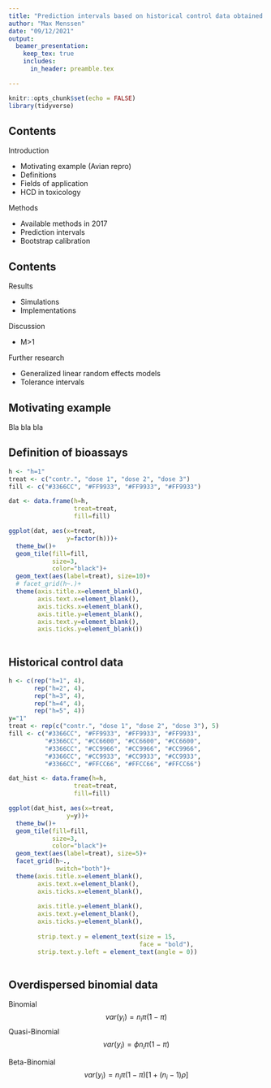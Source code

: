 ```yaml
---
title: "Prediction intervals based on historical control data obtained from bioassays"
author: "Max Menssen"
date: "09/12/2021"
output: 
  beamer_presentation:
    keep_tex: true
    includes:
      in_header: preamble.tex      

---
```


```r
knitr::opts_chunk$set(echo = FALSE)
library(tidyverse)
```

## Contents

Introduction 

- Motivating example (Avian repro)
- Definitions 
- Fields of application 
- HCD in toxicology 


Methods 

- Available methods in 2017 
- Prediction intervals 
- Bootstrap calibration 


## Contents

Results

- Simulations
- Implementations

Discussion

- M>1

Further research

- Generalized linear random effects models
- Tolerance intervals



## 

\center{Introduction}

## Motivating example
Bla bla bla

## Definition of bioassays


```r
h <- "h=1"
treat <- c("contr.", "dose 1", "dose 2", "dose 3")
fill <- c("#3366CC", "#FF9933", "#FF9933", "#FF9933")

dat <- data.frame(h=h,
                  treat=treat, 
                  fill=fill)

ggplot(dat, aes(x=treat, 
                y=factor(h)))+
  theme_bw()+
  geom_tile(fill=fill,
            size=3,
            color="black")+
  geom_text(aes(label=treat), size=10)+
  # facet_grid(h~.)+
  theme(axis.title.x=element_blank(),
        axis.text.x=element_blank(),
        axis.ticks.x=element_blank(),
        axis.title.y=element_blank(),
        axis.text.y=element_blank(),
        axis.ticks.y=element_blank())
  


```


## Historical control data

```r
h <- c(rep("h=1", 4),
       rep("h=2", 4),
       rep("h=3", 4),
       rep("h=4", 4),
       rep("h=5", 4))
y="1"
treat <- rep(c("contr.", "dose 1", "dose 2", "dose 3"), 5)
fill <- c("#3366CC", "#FF9933", "#FF9933", "#FF9933",
          "#3366CC", "#CC6600", "#CC6600", "#CC6600",
          "#3366CC", "#CC9966", "#CC9966", "#CC9966",
          "#3366CC", "#CC9933", "#CC9933", "#CC9933",
          "#3366CC", "#FFCC66", "#FFCC66", "#FFCC66")

dat_hist <- data.frame(h=h,
                  treat=treat, 
                  fill=fill)

ggplot(dat_hist, aes(x=treat, 
                y=y))+
  theme_bw()+
  geom_tile(fill=fill,
            size=3,
            color="black")+
  geom_text(aes(label=treat), size=5)+
  facet_grid(h~.,
             switch="both")+
  theme(axis.title.x=element_blank(),
        axis.text.x=element_blank(),
        axis.ticks.x=element_blank(),
        
        axis.title.y=element_blank(),
        axis.text.y=element_blank(),
        axis.ticks.y=element_blank(),
        
        strip.text.y = element_text(size = 15, 
                                    face = "bold"),
        strip.text.y.left = element_text(angle = 0))
  

```




## 

\center{Methods}

## Overdispersed binomial data

Binomial
$$ var(y_i)= n_i \pi (1 - \pi) $$
Quasi-Binomial
$$ var(y_i)= \phi n_i \pi (1-\pi)$$

Beta-Binomial
$$ var(y_i)= n_i \pi (1 - \pi) [1+ (n_i-1)\rho]$$




